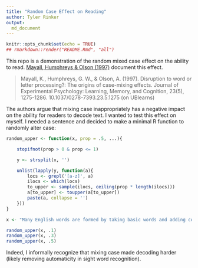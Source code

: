 ```yaml
---
title: "Random Case Effect on Reading"
author: Tyler Rinker
output:
  md_document  
---
```


```r
knitr::opts_chunk$set(echo = TRUE)
## rmarkdown::render("README.Rmd", "all")
```

This repo is a demonstration of the random mixed case effect on the ability to read.   [Mayall, Humphreys & Olson (1997)](Mayall1997.pdf) document this effect.

> Mayall, K., Humphreys, G. W., & Olson, A. (1997). Disruption to word or letter processing?: The origins of case-mixing effects. Journal of Experimental Psychology: Learning, Memory, and Cognition, 23(5), 1275-1286. 10.1037/0278-7393.23.5.1275 (on UBlearns)


The authors argue that mixing case inappropriately has a negative impact on the ability for readers to decode text.  I wanted to test this effect on myself.  I needed a sentence and decided to make a minimal R function to randomly alter case:

```r
random_upper <- function(x, prop = .5, ...){

    stopifnot(prop > 0 & prop <= 1)

    y <- strsplit(x, '')

    unlist(lapply(y, function(a){
        locs <- grepl('[a-z]', a)   
        ilocs <- which(locs)  
        to_upper <- sample(ilocs, ceiling(prop * length(ilocs)))  
        a[to_upper] <- toupper(a[to_upper])
        paste(a, collapse = '')
    }))
}

x <- "Many English words are formed by taking basic words and adding combinations of prefixes and suffixes to them."
```


```r
random_upper(x, .1)
random_upper(x, .3)
random_upper(x, .5)
```

Indeed, I informally recognize that mixing case made decoding harder (likely removing automaticity in sight word recognition).
